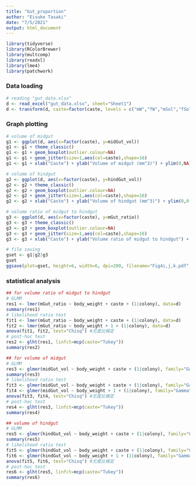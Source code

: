 ```yaml
---
title: "Gut_proportion"
author: "Eisuke Tasaki"
date: "7/5/2021"
output: html_document
---
```


```r
library(tidyverse)
library(RColorBrewer)
library(multcomp)
library(readxl)
library(lme4)
library(patchwork)
```

### Data loading
```r
# reading "gut_data.xlsx"
d <- read_excel("gut_data.xlsx", sheet="Sheet1")
d <- transform(d, caste=factor(caste, levels = c("mW","fW","mSol","fSol","PK","SQ")))
```

### Graph plotting
```r
# volume of midgut
g1 <- ggplot(d, aes(x=factor(caste), y=midGut_vol)) 
g1 <- g1 + theme_classic()
g1 <- g1 + geom_boxplot(outlier.colour=NA)
g1 <- g1 + geom_jitter(size=1,aes(col=caste),shape=16)
g1 <- g1 + xlab("Caste") + ylab("Volume of midgut (mm^3)") + ylim(0,NA)

# volume of hindgut
g2 <- ggplot(d, aes(x=factor(caste), y=hindGut_vol)) 
g2 <- g2 + theme_classic()
g2 <- g2 + geom_boxplot(outlier.colour=NA)
g2 <- g2 + geom_jitter(size=1,aes(col=caste),shape=16)
g2 <- g2 + xlab("Caste") + ylab("Volume of hindgut (mm^3)") + ylim(0,0.8)

# volume ratio of midgut to hindgut
g3 <- ggplot(d, aes(x=factor(caste), y=mGut_ratio)) 
g3 <- g3 + theme_classic()
g3 <- g3 + geom_boxplot(outlier.colour=NA)
g3 <- g3 + geom_jitter(size=1,aes(col=caste),shape=16)
g3 <- g3 + xlab("Caste") + ylab("Volume ratio of midgut to hindgut") + ylim(0,1)

# file saving
gset <- g1|g2|g3
gset
ggsave(plot=gset, height=6, width=6, dpi=200, filename="Fig4i,j,k.pdf", useDingbats=FALSE)
```

### statistical analysis
```r
## for volume ratio of midgut to hindgut
# GLMM
res1 <- lmer(mGut_ratio ~ body_weight + caste + (1|colony), data=d)
summary(res1)
# likelihood ratio test
fit1 <- lmer(mGut_ratio ~ body_weight + caste + (1|colony), data=d)
fit2 <- lmer(mGut_ratio ~ body_weight + 1 + (1|colony), data=d)
anova(fit1, fit2, test="Chisq") #尤度比検定
# post-hoc test
res2 <- glht(res1, linfct=mcp(caste="Tukey"))
summary(res2)

## for volume of midgut
# GLMM
res3 <- glmer(midGut_vol ~ body_weight + caste + (1|colony), family="Gamma", data=d)
summary(res3)
# likelihood ratio test
fit3 <- glmer(midGut_vol ~ body_weight + caste + (1|colony), family="Gamma", data=d)
fit4 <- glmer(midGut_vol ~ body_weight + 1 + (1|colony), family="Gamma", data=d)
anova(fit3, fit4, test="Chisq") #尤度比検定
# post-hoc test
res4 <- glht(res3, linfct=mcp(caste="Tukey"))
summary(res4)

## volume of hindgut
# GLMM
res5 <- glmer(hindGut_vol ~ body_weight + caste + (1|colony), family="Gamma", data=d)
summary(res5)
# likelihood ratio test
fit5 <- glmer(hindGut_vol ~ body_weight + caste + (1|colony), family="Gamma", data=d)
fit6 <- glmer(hindGut_vol ~ body_weight + 1 + (1|colony), family="Gamma", data=d)
anova(fit5, fit6, test="Chisq") #尤度比検定
# post-hoc test
res6 <- glht(res5, linfct=mcp(caste="Tukey"))
summary(res6)
```

